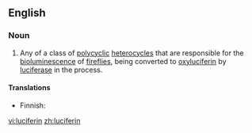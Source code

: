 ==English==

===Noun===
{{wikipedia}}
{{en-noun}}

# {{biochemistry}} Any of a class of [[polycyclic]] [[heterocycle]]s that are responsible for the [[bioluminescence]] of [[firefly|fireflies]], being converted to [[oxyluciferin]] by [[luciferase]] in the process.

====Translations====
{{trans-top}}
*Finnish: {{t-|fi|lusiferiini}}
{{trans-mid}}
{{trans-bottom}}

[[vi:luciferin]]
[[zh:luciferin]]